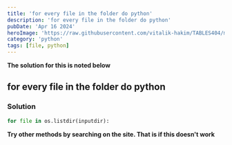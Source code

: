 ```yaml
---
title: 'for every file in the folder do python'
description: 'for every file in the folder do python'
pubDate: 'Apr 16 2024'
heroImage: 'https://raw.githubusercontent.com/vitalik-hakim/TABLES404/main/error_b/python.jpg'
category: 'python'
tags: [file, python]
---
```


**The solution for this is noted below**

## for every file in the folder do python

### Solution

```python
for file in os.listdir(inputdir):
```

**Try other methods by searching on the site. That is if this doesn't work**
